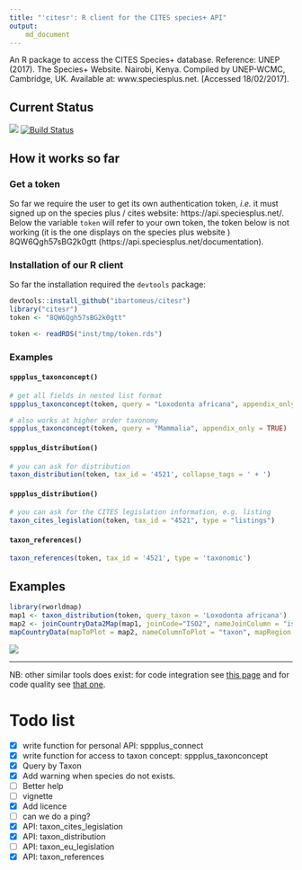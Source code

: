 ```yaml
---
title: "'citesr': R client for the CITES species+ API"
output:
    md_document
---
```



An R package to access the CITES Species+ database. Reference:
UNEP (2017). The Species+ Website. Nairobi, Kenya. Compiled by UNEP-WCMC,
Cambridge, UK. Available at: www.speciesplus.net. [Accessed 18/02/2017].

## Current Status

![](https://img.shields.io/badge/inSileco-InDevelopment-3fb3b2.svg)
[![Build Status](https://travis-ci.org/ibartomeus/citesr.svg?branch=master)](https://travis-ci.org/ibartomeus/citesr)



## How it works so far

### Get a token

So far we require the user to get its own authentication token, *i.e.* it must
signed up on the species plus / cites website: https://api.speciesplus.net/.
Below the variable `token` will refer to your own token, the token below
is not working (it is the one displays on the species plus website )
8QW6Qgh57sBG2k0gtt (https://api.speciesplus.net/documentation).


### Installation of our R client

So far the installation required the `devtools` package:

```R
devtools::install_github("ibartomeus/citesr")
library("citesr")
token <- "8QW6Qgh57sBG2k0gtt"
```

```R
token <- readRDS("inst/tmp/token.rds")
```

### Examples

#### `sppplus_taxonconcept()`

```R
# get all fields in nested list format
sppplus_taxonconcept(token, query = "Loxodonta africana", appendix_only = TRUE)
```

```R
# also works at higher order taxonomy
sppplus_taxonconcept(token, query = "Mammalia", appendix_only = TRUE)
```



#### `sppplus_distribution()`

```R
# you can ask for distribution
taxon_distribution(token, tax_id = '4521', collapse_tags = ' + ')
```

#### `sppplus_distribution()`

```R
# you can ask for the CITES legislation information, e.g. listing
taxon_cites_legislation(token, tax_id = "4521", type = "listings")
```


#### `taxon_references()`

```R
taxon_references(token, tax_id = '4521', type = 'taxonomic')
```



## Examples

```R
library(rworldmap)
map1 <- taxon_distribution(token, query_taxon = 'Loxodonta africana')
map2 <- joinCountryData2Map(map1, joinCode="ISO2", nameJoinColumn = "iso2", nameCountryColumn = "distribution")
mapCountryData(mapToPlot = map2, nameColumnToPlot = "taxon", mapRegion = "africa", mapTitle = "Loxodonta africana", addLegend = FALSE)
```

![](inst/Elephant.jpeg)

-------------------------------------------------------




NB: other similar tools does exist: for code integration see [this page](https://github.com/marketplace/category/continuous-integration)
and for code quality see [that one](https://github.com/marketplace/category/code-quality).

# Todo list

- [x] write function for personal API: sppplus_connect
- [x] write function for access to taxon concept: sppplus_taxonconcept
- [x] Query by Taxon
- [x] Add warning when species do not exists.
- [ ] Better help
- [ ] vignette
- [X] Add licence
- [ ] can we do a ping?
- [x] API: taxon_cites_legislation
- [x] API: taxon_distribution
- [ ] API: taxon_eu_legislation
- [x] API: taxon_references
